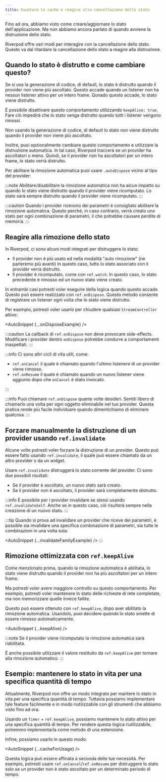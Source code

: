 ```yaml
---
title: Svuotare la cache e reagire alla cancellazione dello stato
---
```



Fino ad ora, abbiamo visto come creare/aggiornare lo stato dell'applicazione. 
Ma non abbiamo ancora parlato di quando avviene la distruzione dello stato.

Riverpod offre vari modi per interagire con la cancellazione dello stato. 
Questo va dal ritardare la cancellazione dello stato a reagire alla distruzione.

## Quando lo stato è distrutto e come cambiare questo?

<When codegen={true}>

Se si usa la generazione di codice, di default, lo stato è distrutto quando 
il provider non viene più ascoltato.
Questo accade quando un listener non ha nessun listener attivo per un intero frame.
Qunado questo accade, lo stato viene distrutto.

È possibile disattivare questo comportamento utilizzando `keepAlive: true`.
Fare ciò impedirà che lo stato venga distrutto quando tutti i listener vengono rimossi.

<AutoSnippet raw={codegenKeepAlive} />

</When>

<When codegen={false}>

Non usando la generazione di codice, di default lo stato non viene distrutto 
quando il provider non viene più ascoltato.

Inoltre, puoi opzionalmente cambiare questo comportamento e utilizzare la distruzione automatica. 
In tal caso, Riverpod traccerà se un provider ha ascoltatori o meno. 
Quindi, se il provider non ha ascoltatori per un intero frame, lo stato verrà distrutto.

Per abilitare la rimozione automatica puoi usare `.autoDispose` vicino al tipo del provider:

<AutoSnippet raw={rawAutoDispose} />

</When>

:::note
Abilitare/disabilitare la rimozione automatica non ha alcun impatto su quando lo stato viene 
distrutto quando il provider viene ricomputato.
Lo stato sarà sempre distrutto quando il provider viene ricomputato.
:::

:::caution
Quando i provider ricevono dei parametri è consigliato abilitare la rimozione automatica.
Questo perché, in caso contrario, verrà creato uno stato per ogni combinazione di parametri, 
il che potrebbe causare perdite di memoria.
:::

## Reagire alla rimozione dello stato

In Riverpod, ci sono alcuni modi integrati per distruggere lo stato:

- Il provider non è più usato ed nella modalità "auto rimozione" (ne parleremo più avanti)
  In questo caso, tutto lo stato associato con il provider verrà distrutto.
- Il provider è ricomputato, come con `ref.watch`.
  In questo caso, lo stato precedente è rimosso ed un nuovo stato viene creato.

In entrambi casi potresti voler eseguire della logica quando questo accade.
Questo può essere realizzato con `ref.onDispose`. Questo metodo consente di 
registrare un listener ogni volta che lo stato viene distrutto.

Per esempio, potresti voler usarlo per chiudere qualsiasi `StreamController` attivo:

<AutoSnippet {...onDisposeExample} />

:::caution
La callback di `ref.onDispose` non deve provocare side-effects.
Modificare i provider dentro `onDispose` potrebbe condurre a comportamenti inaspettati.
:::

:::info
Ci sono altri cicli di vita utili, come:

- `ref.onCancel` il quale è chiamato quando l'ultimo listenere di un provider viene rimosso.
- `ref.onResume` il quale è chiamato quando un nuovo listener viene aggiunto dopo che `onCancel` è stato invocato.

:::

:::info
Puoi chiamare `ref.onDispose` quante volte desideri.
Sentiti libero di chiamarlo una volta per ogni oggetto eliminabile nel tuo provider. Questa pratica 
rende più facile individuare quando dimentichiamo di eliminare qualcosa.
:::

## Forzare manualmente la distruzione di un provider usando `ref.invalidate`

Alcune volte potresti voler forzare la distruzione di un provider.
Questo può essere fatto usando `ref.invalidate`, il quale può essere chiamato da 
un altro provider o da un widget.

Usare `ref.invalidate` distruggerà lo stato corrente del provider.
Ci sono due possibili risultati:

- Se il provider è ascoltato, un nuovo stato sarà creato.
- Se il provider non è ascoltato, il provider sarà completamente distrutto.

<AutoSnippet raw={invalidateExample} />

:::info
È possibile per i provider invalidare se stessi usando `ref.invalidateSelf`.
Anche se in questo caso, ciò risulterà sempre nella creazione di un nuovo stato.
:::

:::tip
Quando si prova ad invalidare un provider che riceve dei parametri, 
è possible sia invalidare una specifica combinazione di parametri, 
sia tutte le combinazioni in una volta sola:

<AutoSnippet {...invalidateFamilyExample} />
:::

## Rimozione ottimizzata con `ref.keepAlive`

Come menzionato prima, quando la rimozione automatica è abilitata, lo stato 
viene distrutto quando il provider non ha più ascoltatori per un intero frame.

Ma potresti voler avere maggiore controllo su questo comportamento. Per esempio, 
potresti voler mantenere lo stato delle richieste di rete completate, 
ma non memorizzare quelle invece fallite.

Questo può essere ottenuto con `ref.keepAlive`, dopo aver abilitato la rimozione automatica.
Usandolo, puoi decidere _quando_ lo stato smette di essere rimosso automaticamente.

<AutoSnippet {...keepAlive} />

:::note
Se il provider viene ricomputato la rimozione automatica sarà riabilitata.

È anche possibile utilizzare il valore restituito da `ref.keepAlive` per
tornare alla rimozione automatico.
:::

## Esempio: mantenere lo stato in vita per una specifica quantità di tempo

Attualmente, Riverpod non offre un modo integrato per mantere lo stato in vita per 
una specifica quantità di tempo.
Tuttavia possiamo implementare tale feature facilmente e in modo riutilizzabile con gli 
strumenti che abbiamo visto fino ad ora.

Usando un `Timer` + `ref.keepAlive`, possiamo mantenere lo stato attivo per una specifica quantità di tempo.
Per rendere questa logica riutilizzabile, potremmo implementarla come metodo di una estensione.

<AutoSnippet raw={cacheForExtension} />

Infine, possiamo usarlo in questo modo:

<AutoSnippet {...cacheForUsage} />

Questa logica può essere affinata a seconda delle tue necessità.
Per esempio, potresti usare `ref.onCancel`/`ref.onResume` per distruggere lo stato 
solo se un provider non è stato ascoltato per un determinato periodo di tempo.
